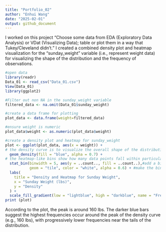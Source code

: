 ```yaml
---
title: "Portfolio_02"
author: "Enhui Wang"
date: "2025-02-01"
output: github_document
---
```


I worked on this project "Choose some data from EDA (Exploratory Data Analysis) or VDat (Visualizing Data); table or plot them in a way that Tukey/Cleveland didn’t." I created a combined density plot and heatmap visualization for the "sunday_weight" variable (i.e., represent weight data) for visualizing the shape of the distribution and the frequency of observations. 

```r
#open data
library(readr)
Data_01 <- read_csv("Data_01.csv")
View(Data_01)
library(ggplot2)
```
```r
#Filter out non NA in the sunday_weight variable 
filtered_data <- na.omit(Data_01$sunday_weight)

#create a data frame for plotting
plot_data <- data.frame(weight=filtered_data)

#ensure weight is numeric
plot_data$weight <- as.numeric(plot_data$weight)

```

```r
#create a density plot and heatmap for sunday_weight
plot <- ggplot(plot_data, aes(x = weight)) +
# the density curve is to visualize the overall shape of the distribution of the data
  geom_density(fill = "blue", alpha = 0.7) +
# the heatmap-like bins show how many data points fall within particular intervals; the visualization helps to see high or low-frequency regions.
  stat_bin(binwidth = 5, aes(y = ..count.., fill = ..count..),#add a binning layer and set each bin to cover 5 units in weight.
           geom = "tile", color = "white", alpha = 0.6) + #make the bins rectangular. 
  labs(
    title = "Density and Heatmap for Sunday Weight",
    x = "Sunday Weight (lbs)",
    y = "Density"
  ) +
  scale_fill_gradient(low = "lightblue", high = "darkblue", name = "Frequency")
print (plot)

```
According to the plot, the peak is around 160 lbs. The darker blue bars suggest the highest frequencies occur around the peak of the density curve (e.g., 160 lbs), with progressively lower frequencies near the tails of the distribution.


